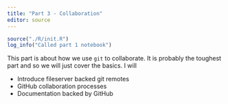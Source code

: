 ```yaml
---
title: "Part 3 - Collaboration"
editor: source
---
```


```r
source("./R/init.R")
log_info("Called part 1 notebook")
```

This part is about how we use `git` to collaborate.
It is probably the toughest part and so we will just cover the basics.
I will

+ Introduce fileserver backed git remotes
+ GitHub collaboration processes
+ Documentation backed by GitHub



